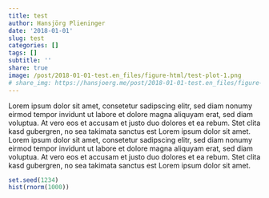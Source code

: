 ```yaml
---
title: test
author: Hansjörg Plieninger
date: '2018-01-01'
slug: test
categories: []
tags: []
subtitle: ''
share: true
image: /post/2018-01-01-test.en_files/figure-html/test-plot-1.png
# share_img: https://hansjoerg.me/post/2018-01-01-test.en_files/figure-html/test-plot-1.png
---
```


Lorem ipsum dolor sit amet, consetetur sadipscing elitr, sed diam nonumy eirmod tempor invidunt ut labore et dolore magna aliquyam erat, sed diam voluptua. At vero eos et accusam et justo duo dolores et ea rebum. Stet clita kasd gubergren, no sea takimata sanctus est Lorem ipsum dolor sit amet. Lorem ipsum dolor sit amet, consetetur sadipscing elitr, sed diam nonumy eirmod tempor invidunt ut labore et dolore magna aliquyam erat, sed diam voluptua. At vero eos et accusam et justo duo dolores et ea rebum. Stet clita kasd gubergren, no sea takimata sanctus est Lorem ipsum dolor sit amet.

```r
set.seed(1234)
hist(rnorm(1000))
```
